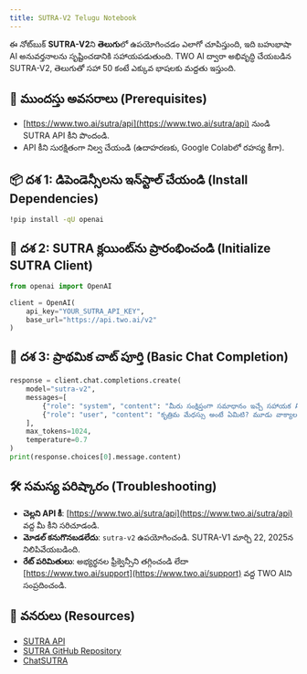 ```yaml
---
title: SUTRA-V2 Telugu Notebook
---
```


ఈ నోట్‌బుక్ **SUTRA-V2**ని **తెలుగు**లో ఉపయోగించడం ఎలాగో చూపిస్తుంది, ఇది బహుభాషా AI అనువర్తనాలను సృష్టించడానికి సహాయపడుతుంది. TWO AI ద్వారా అభివృద్ధి చేయబడిన SUTRA-V2, తెలుగుతో సహా 50 కంటే ఎక్కువ భాషలకు మద్దతు ఇస్తుంది.

## 🔧 ముందస్తు అవసరాలు (Prerequisites)

- [https://www.two.ai/sutra/api](https://www.two.ai/sutra/api) నుండి SUTRA API కీని పొందండి.
- API కీని సురక్షితంగా నిల్వ చేయండి (ఉదాహరణకు, Google Colabలో రహస్య కీగా).

## 📦 దశ 1: డిపెండెన్సీలను ఇన్‌స్టాల్ చేయండి (Install Dependencies)

```bash
!pip install -qU openai
```

## 🔐 దశ 2: SUTRA క్లయింట్‌ను ప్రారంభించండి (Initialize SUTRA Client)

```python
from openai import OpenAI

client = OpenAI(
    api_key="YOUR_SUTRA_API_KEY",
    base_url="https://api.two.ai/v2"
)
```

## 💬 దశ 3: ప్రాథమిక చాట్ పూర్తి (Basic Chat Completion)

```python
response = client.chat.completions.create(
    model="sutra-v2",
    messages=[
        {"role": "system", "content": "మీరు సంక్షిప్తంగా సమాధానం ఇచ్చే సహాయక AI."},
        {"role": "user", "content": "కృత్రిమ మేధస్సు అంటే ఏమిటి? మూడు వాక్యాలలో వివరించండి."}
    ],
    max_tokens=1024,
    temperature=0.7
)
print(response.choices[0].message.content)
```

## 🛠 సమస్య పరిష్కారం (Troubleshooting)

- **చెల్లని API కీ**: [https://www.two.ai/sutra/api](https://www.two.ai/sutra/api) వద్ద మీ కీని సరిచూడండి.
- **మోడల్ కనుగొనబడలేదు**: `sutra-v2` ఉపయోగించండి. SUTRA-V1 మార్చి 22, 2025న నిలిపివేయబడింది.
- **రేట్ పరిమితులు**: అభ్యర్థనల ఫ్రీక్వెన్సీని తగ్గించండి లేదా [https://www.two.ai/support](https://www.two.ai/support) వద్ద TWO AIని సంప్రదించండి.

## 📎 వనరులు (Resources)

- [SUTRA API](https://www.two.ai/sutra/api)
- [SUTRA GitHub Repository](https://github.com/sutra-dev/sutra-cookbook)
- [ChatSUTRA](https://chat.two.ai)

